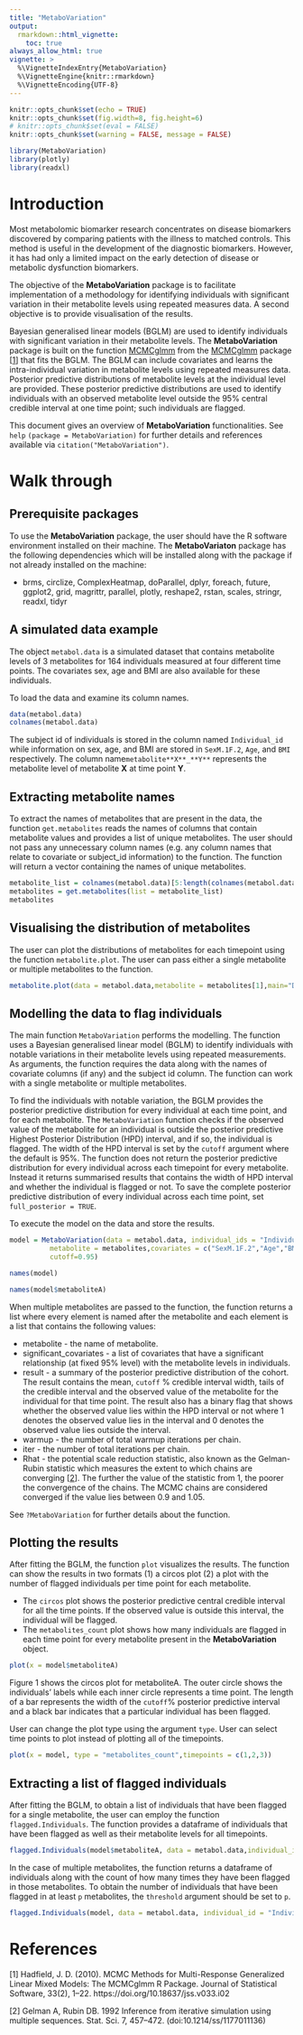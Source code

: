 ```yaml
---
title: "MetaboVariation"
output: 
  rmarkdown::html_vignette:
    toc: true
always_allow_html: true
vignette: >
  %\VignetteIndexEntry{MetaboVariation}
  %\VignetteEngine{knitr::rmarkdown}
  %\VignetteEncoding{UTF-8}
---
```


```r
knitr::opts_chunk$set(echo = TRUE)
knitr::opts_chunk$set(fig.width=8, fig.height=6) 
# knitr::opts_chunk$set(eval = FALSE)
knitr::opts_chunk$set(warning = FALSE, message = FALSE) 
```

```r
library(MetaboVariation)
library(plotly)
library(readxl)
```

# Introduction

Most metabolomic biomarker research concentrates on disease biomarkers discovered
by comparing patients with the illness to matched controls. This method is useful in the development of the diagnostic biomarkers. However, it has had only a limited impact on the
early detection of disease or metabolic dysfunction biomarkers.\newline

The objective of the __MetaboVariation__ package is to facilitate implementation of  a methodology for identifying individuals with significant
variation in their metabolite levels using repeated measures data. A second objective is to provide visualisation of the results. 

Bayesian generalised linear models (BGLM) are used to identify individuals with significant variation in their metabolite levels. The __MetaboVariation__ package is built on the function [MCMCglmm](https://www.rdocumentation.org/packages/MCMCglmm/versions/2.34/topics/MCMCglmm) from the [MCMCglmm](https://cran.r-project.org/web/packages/MCMCglmm/index.html) package [[1][References]] that fits the BGLM. The BGLM can include covariates and learns the intra-individual variation in metabolite levels using repeated measures data. Posterior predictive distributions of metabolite levels at the individual level are provided. These posterior predictive distributions are used to identify individuals with an observed metabolite level outside the 95% central credible interval at one time point; such individuals are flagged.

This document gives an overview of __MetaboVariation__ functionalities. See `help` `(package = MetaboVariation)` for further details and references available via `citation("MetaboVariation")`.


# Walk through

## Prerequisite packages

To use the __MetaboVariation__ package, the user should have the R software environment installed on their machine. The __MetaboVariaton__ package has the following dependencies which will be installed along with the package if not already installed on the machine:

*  brms, circlize, ComplexHeatmap, doParallel, dplyr, foreach, future, ggplot2, grid, magrittr, parallel, plotly, reshape2, rstan, scales, stringr, readxl, tidyr 

## A simulated data example

The object `metabol.data` is a simulated dataset that contains metabolite levels of 3 metabolites for 164 individuals measured at four different time points. The covariates sex, age and BMI are also available for these individuals. 

To load the data and examine its column names.

```r
data(metabol.data)
colnames(metabol.data)
```

The subject id of individuals is stored in the column named `Individual_id` while information on sex, age, and BMI are stored in `SexM.1F.2`, `Age`, and `BMI` respectively. The column name`metabolite**X**_**Y**` represents the metabolite level of metabolite **X** at time point **Y**.

## Extracting metabolite names

To extract the names of metabolites that are present in the data, the function `get.metabolites` reads the names of columns that contain metabolite values and provides a list of unique metabolites. The user should not pass any unnecessary column names (e.g. any column names that relate to covariate or subject_id information) to the function. The function will return a vector containing the names of unique metabolites.

```r
metabolite_list = colnames(metabol.data)[5:length(colnames(metabol.data))]
metabolites = get.metabolites(list = metabolite_list)
metabolites
```

## Visualising the distribution of metabolites

The user can plot the distributions of metabolites for each timepoint using the function `metabolite.plot`. The user can pass either a single metabolite or multiple metabolites to the function.

```r
metabolite.plot(data = metabol.data,metabolite = metabolites[1],main="Distribution of metaboliteA")
```


## Modelling the data to flag individuals

The main function `MetaboVariation` performs the modelling. The function uses a Bayesian generalised linear model (BGLM) to identify individuals with notable variations in their metabolite levels using repeated measurements. As arguments, the function requires the data along with the names of covariate columns (if any) and the subject id column. The function can work with a single metabolite or multiple metabolites. 

To find the individuals with notable variation, the BGLM provides the posterior predictive distribution for every individual at each time point, and for each metabolite. The `MetaboVariation` function checks if the observed value of the metabolite for an individual is outside the posterior predictive Highest Posterior Distribution (HPD) interval, and if so, the individual is flagged. The width of the HPD interval is set by the `cutoff` argument where the default is 95%. The function does not return the posterior predictive distribution for every individual across each timepoint for every metabolite. Instead it returns summarised results that contains the width of HPD interval and whether the individual is flagged or not. To save the complete posterior predictive distribution of every individual across each time point, set `full_posterior = TRUE`.

To execute the model on the data and store the results.

```r
model = MetaboVariation(data = metabol.data, individual_ids = "Individual_id",
          metabolite = metabolites,covariates = c("SexM.1F.2","Age","BMI"),
          cutoff=0.95)
```

```r
names(model)
```

```r
names(model$metaboliteA)
```

When multiple metabolites are passed to the function, the function returns  a list where every element is named after the metabolite and each element is a list that contains the following values:

*  metabolite - the name of metabolite.
*  significant_covariates - a list of covariates that have a significant relationship (at fixed 95% level) with the metabolite levels in individuals.
*  result - a summary of the posterior predictive distribution of the cohort. The result contains the mean, `cutoff` % credible interval width, tails of the credible interval and the observed value of the metabolite for the individual for that time point. The result also has a binary flag that shows whether the observed value lies within the HPD interval or not where 1 denotes the observed value lies in the interval and 0 denotes the observed value lies outside the interval.
*  warmup - the number of total warmup iterations per chain.
*  iter - the number of total iterations per chain.
*  Rhat - the potential scale reduction statistic, also known as the Gelman-Rubin statistic which measures the extent to which chains are converging [[2][References]]. The further the value of the statistic from 1, the poorer the convergence of the chains. The MCMC chains are considered converged if the value lies between 0.9 and 1.05.

See `?MetaboVariation` for further details about the function.


## Plotting the results

After fitting the BGLM, the function `plot` visualizes the results. The function can show the results in two formats (1) a circos plot (2) a plot with the number of flagged individuals per time point for each metabolite. 

* The `circos` plot shows the posterior predictive central credible interval for all the time points. If the observed value is outside this interval, the individual will be flagged. 
* The `metabolites_count` plot shows how many individuals are flagged in each time point for every metabolite present in the __MetaboVariation__ object.


```r
plot(x = model$metaboliteA)
```

Figure 1 shows the circos plot for metaboliteA. The outer circle shows the individuals' labels while each inner circle represents a time point. The length of a bar represents the  width of the `cutoff`\% posterior predictive interval and a black bar indicates that a particular individual has been flagged. 

User can change the plot type using the argument `type`. User can select time points to plot instead of plotting all of the timepoints.
```r
plot(x = model, type = "metabolites_count",timepoints = c(1,2,3))
```

## Extracting a list of flagged individuals

After fitting the BGLM, to obtain a list of individuals that have been flagged for a single metabolite, the user can employ the function `flagged.Individuals`.
The function provides a dataframe of individuals that have been flagged as well as their metabolite levels for all timepoints. 

```r
flagged.Individuals(model$metaboliteA, data = metabol.data,individual_id = "Individual_id")
```

In the case of multiple metabolites, the function returns a dataframe of individuals along with the count of how many times they have been flagged in those metabolites. To obtain the number of individuals that have been flagged in at least `p` metabolites, the `threshold` argument should be set to `p`.

```r
flagged.Individuals(model, data = metabol.data, individual_id = "Individual_id", threshold = 2)
```


# References

[1] Hadfield, J. D. (2010). MCMC Methods for Multi-Response Generalized Linear Mixed Models: The MCMCglmm R Package. Journal of Statistical Software, 33(2), 1–22. https://doi.org/10.18637/jss.v033.i02

\newline

[2] Gelman A, Rubin DB. 1992 Inference from iterative simulation using multiple sequences. Stat. Sci. 7, 457–472. (doi:10.1214/ss/1177011136)
